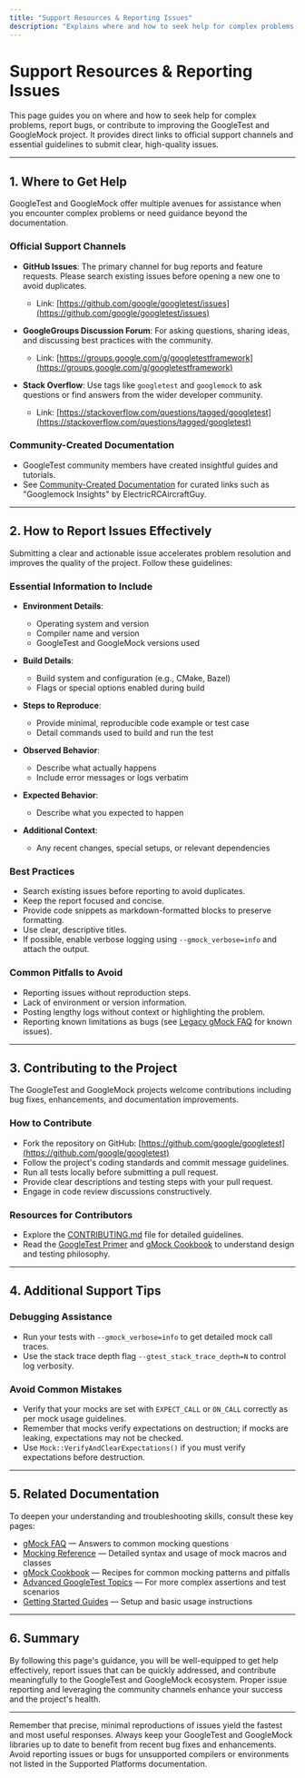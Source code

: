 ```yaml
---
title: "Support Resources & Reporting Issues"
description: "Explains where and how to seek help for complex problems, report bugs, or contribute to the project. Includes links to official support channels and guidelines for submitting high-quality issues."
---
```


# Support Resources & Reporting Issues

This page guides you on where and how to seek help for complex problems, report bugs, or contribute to improving the GoogleTest and GoogleMock project. It provides direct links to official support channels and essential guidelines to submit clear, high-quality issues.

---

## 1. Where to Get Help

GoogleTest and GoogleMock offer multiple avenues for assistance when you encounter complex problems or need guidance beyond the documentation.

### Official Support Channels

- **GitHub Issues**: The primary channel for bug reports and feature requests. Please search existing issues before opening a new one to avoid duplicates.
  - Link: [https://github.com/google/googletest/issues](https://github.com/google/googletest/issues)

- **GoogleGroups Discussion Forum**: For asking questions, sharing ideas, and discussing best practices with the community.
  - Link: [https://groups.google.com/g/googletestframework](https://groups.google.com/g/googletestframework)

- **Stack Overflow**: Use tags like `googletest` and `googlemock` to ask questions or find answers from the wider developer community.
  - Link: [https://stackoverflow.com/questions/tagged/googletest](https://stackoverflow.com/questions/tagged/googletest)

### Community-Created Documentation

- GoogleTest community members have created insightful guides and tutorials.
- See [Community-Created Documentation](https://github.com/google/googletest/blob/main/docs/community_created_documentation.md) for curated links such as "Googlemock Insights" by ElectricRCAircraftGuy.

---

## 2. How to Report Issues Effectively

Submitting a clear and actionable issue accelerates problem resolution and improves the quality of the project. Follow these guidelines:

### Essential Information to Include

- **Environment Details**:
  - Operating system and version
  - Compiler name and version
  - GoogleTest and GoogleMock versions used

- **Build Details**:
  - Build system and configuration (e.g., CMake, Bazel)
  - Flags or special options enabled during build

- **Steps to Reproduce**:
  - Provide minimal, reproducible code example or test case
  - Detail commands used to build and run the test

- **Observed Behavior**:
  - Describe what actually happens
  - Include error messages or logs verbatim

- **Expected Behavior**:
  - Describe what you expected to happen

- **Additional Context**:
  - Any recent changes, special setups, or relevant dependencies

### Best Practices

- Search existing issues before reporting to avoid duplicates.
- Keep the report focused and concise.
- Provide code snippets as markdown-formatted blocks to preserve formatting.
- Use clear, descriptive titles.
- If possible, enable verbose logging using `--gmock_verbose=info` and attach the output.

### Common Pitfalls to Avoid

- Reporting issues without reproduction steps.
- Lack of environment or version information.
- Posting lengthy logs without context or highlighting the problem.
- Reporting known limitations as bugs (see [Legacy gMock FAQ](gmock_faq.md) for known issues).

---

## 3. Contributing to the Project

The GoogleTest and GoogleMock projects welcome contributions including bug fixes, enhancements, and documentation improvements.

### How to Contribute

- Fork the repository on GitHub: [https://github.com/google/googletest](https://github.com/google/googletest)
- Follow the project's coding standards and commit message guidelines.
- Run all tests locally before submitting a pull request.
- Provide clear descriptions and testing steps with your pull request.
- Engage in code review discussions constructively.

### Resources for Contributors

- Explore the [CONTRIBUTING.md](https://github.com/google/googletest/blob/main/CONTRIBUTING.md) file for detailed guidelines.
- Read the [GoogleTest Primer](primer.md) and [gMock Cookbook](gmock_cook_book.md) to understand design and testing philosophy.

---

## 4. Additional Support Tips

### Debugging Assistance

- Run your tests with `--gmock_verbose=info` to get detailed mock call traces.
- Use the stack trace depth flag `--gtest_stack_trace_depth=N` to control log verbosity.

### Avoid Common Mistakes

- Verify that your mocks are set with `EXPECT_CALL` or `ON_CALL` correctly as per mock usage guidelines.
- Remember that mocks verify expectations on destruction; if mocks are leaking, expectations may not be checked.
- Use `Mock::VerifyAndClearExpectations()` if you must verify expectations before destruction.

---

## 5. Related Documentation

To deepen your understanding and troubleshooting skills, consult these key pages:

- [gMock FAQ](gmock_faq.md) — Answers to common mocking questions
- [Mocking Reference](reference/mocking.md) — Detailed syntax and usage of mock macros and classes
- [gMock Cookbook](gmock_cook_book.md) — Recipes for common mocking patterns and pitfalls
- [Advanced GoogleTest Topics](advanced.md) — For more complex assertions and test scenarios
- [Getting Started Guides](guides/getting-started) — Setup and basic usage instructions

---

## 6. Summary

By following this page's guidance, you will be well-equipped to get help effectively, report issues that can be quickly addressed, and contribute meaningfully to the GoogleTest and GoogleMock ecosystem. Proper issue reporting and leveraging the community channels enhance your success and the project's health.

---

<Tip>
Remember that precise, minimal reproductions of issues yield the fastest and most useful responses.
</Tip>

<Note>
Always keep your GoogleTest and GoogleMock libraries up to date to benefit from recent bug fixes and enhancements.
</Note>

<Warning>
Avoid reporting issues or bugs for unsupported compilers or environments not listed in the Supported Platforms documentation.
</Warning>